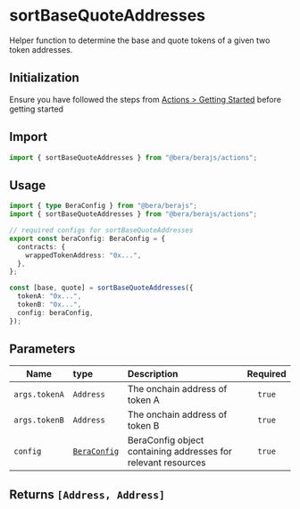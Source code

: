 # sortBaseQuoteAddresses

Helper function to determine the base and quote tokens of a given two token addresses.

## Initialization

Ensure you have followed the steps from [Actions > Getting Started](/actions/getting-started) before getting started

## Import

```ts
import { sortBaseQuoteAddresses } from "@bera/berajs/actions";
```

## Usage

```ts
import { type BeraConfig } from "@bera/berajs";
import { sortBaseQuoteAddresses } from "@bera/berajs/actions";

// required configs for sortBaseQuoteAddresses
export const beraConfig: BeraConfig = {
  contracts: {
    wrappedTokenAddress: "0x...",
  },
};

const [base, quote] = sortBaseQuoteAddresses({
  tokenA: "0x...",
  tokenB: "0x...",
  config: beraConfig,
});
```

## Parameters

| Name          | type                              | Description                                                   | Required |
| ------------- | :-------------------------------- | :------------------------------------------------------------ | :------: |
| `args.tokenA` | `Address`                         | The onchain address of token A                                |  `true`  |
| `args.tokenB` | `Address`                         | The onchain address of token B                                |  `true`  |
| `config`      | [`BeraConfig`](/types/BeraConfig) | BeraConfig object containing addresses for relevant resources |  `true`  |

## Returns `[Address, Address]`
